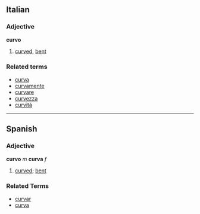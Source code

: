 ==Italian==
===Adjective===
'''curvo'''

# [[curved]], [[bent]]

===Related terms===
*[[curva]]
*[[curvamente]]
*[[curvare]]
*[[curvezza]]
*[[curvità]]

----
== Spanish ==
=== Adjective ===
'''curvo''' ''m'' '''curva''' ''f''
# [[curved]]; [[bent]]

=== Related Terms ===
*[[curvar]]
*[[curva]]